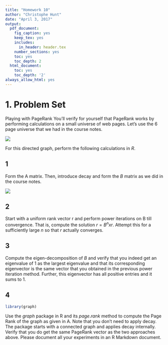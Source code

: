 ```yaml
---
title: "Homework 10"
author: "Christophe Hunt"
date: "April 3, 2017"
output:
  pdf_document:
    fig_caption: yes
    keep_tex: yes
    includes:
      in_header: header.tex
    number_sections: yes
    toc: yes
    toc_depth: 2
  html_document:
    toc: yes
    toc_depth: '2'
always_allow_html: yes
---
```


# 1. Problem Set

Playing with PageRank You'll verify for yourself that PageRank works by performing calculations on a small universe of web pages. Let's use the 6 page universe that we had in the course notes.

![](https://raw.githubusercontent.com/ChristopheHunt/MSDA---Coursework/master/Data%20605/Assignment%2010/PS1.PNG)

For this directed graph, perform the following calculations in $R$.

## 1 
Form the A matrix. Then, introduce decay and form the $B$ matrix as we did in the course notes.

![](https://raw.githubusercontent.com/ChristopheHunt/MSDA---Coursework/master/Data%20605/Assignment%2010/matrix.PNG)

## 2 
Start with a uniform rank vector r and perform power iterations on B till convergence. That is, compute the solution $r = B^n x r$. Attempt this for a sufficiently large $n$ so that $r$ actually converges.

## 3 
Compute the eigen-decomposition of $B$ and verify that you indeed get an eigenvalue of 1 as the largest eigenvalue and that its corresponding eigenvector is the same vector that you obtained in the previous power iteration method. Further, this eigenvector has all positive entries and it sums to 1.

## 4

```r
library(graph)
```

Use the $graph$ package in R and its $page.rank$ method to compute the Page Rank of the graph as given in A. Note that you don't need to apply decay. The package starts with a connected graph and applies decay internally. Verify that you do get the same PageRank vector as the two approaches above. Please document all your experiments in an R Markdown document.
